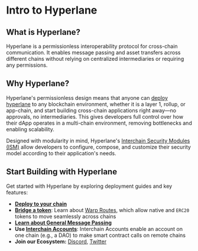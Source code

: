 # Intro to Hyperlane

## What is Hyperlane?

Hyperlane is a permissionless interoperability protocol for cross-chain communication. It enables message passing and asset transfers across different chains without relying on centralized intermediaries or requiring any permissions.

## Why Hyperlane?

Hyperlane's permissionless design means that anyone can [deploy hyperlane](https://docs.hyperlane.xyz/docs/deploy-hyperlane) to any blockchain environment, whether it is a layer 1, rollup, or app-chain, and start building cross-chain applications right away—no approvals, no intermediaries. This gives developers full control over how their dApp operates in a multi-chain environment, removing bottlenecks and enabling scalability.

Designed with modularity in mind, Hyperlane's [Interchain Security Modules (ISM)](https://docs.hyperlane.xyz/docs/protocol/ISM/modular-security) allow developers to configure, compose, and customize their security model according to their application's needs.

## Start Building with Hyperlane

Get started with Hyperlane by exploring deployment guides and key features:

- **[Deploy to your chain](/deploy-hyperlane.mdx)**
- **[Bridge a token](/guides/deploy-warp-route.mdx)**: Learn about [Warp Routes](https://docs.hyperlane.xyz/docs/protocol/warp-routes/warp-routes-overview), which allow native and `ERC20` tokens to move seamlessly across chains
- **[Learn about General Message Passing](./reference/messaging/send.mdx)**
- **Use [Interchain Accounts](https://docs.hyperlane.xyz/docs/reference/applications/interchain-account)**: Interchain Accounts enable an account on one chain (e.g., a DAO) to make smart contract calls on remote chains
- **Join our Ecosystem:** [Discord](https://discord.com/invite/hyperlane), [Twitter](https://x.com/hyperlane)
